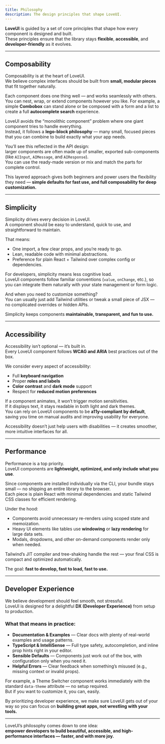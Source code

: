 ```yaml
---
title: Philosophy
description: The design principles that shape LoveUI.
---
```


**LoveUI** is guided by a set of core principles that shape how every component is designed and built.  
These principles ensure that the library stays **flexible**, **accessible**, and **developer-friendly** as it evolves.

---

## Composability

Composability is at the heart of LoveUI.  
We believe complex interfaces should be built from **small, modular pieces** that fit together naturally.

Each component does one thing well — and works seamlessly with others.  
You can nest, wrap, or extend components however you like. For example, a simple **Combobox** can stand alone or be composed with a form and a list to create a full **autocomplete search** experience.

LoveUI avoids the “monolithic component” problem where one giant component tries to handle everything.  
Instead, it follows a **lego-block philosophy** — many small, focused pieces that you can combine to build exactly what your app needs.

You’ll see this reflected in the API design:  
larger components are often made up of smaller, exported sub-components (like `AIInput`, `AIMessage`, and `AIResponse`).  
You can use the ready-made version or mix and match the parts for complete control.  

This layered approach gives both beginners and power users the flexibility they need — **simple defaults for fast use, and full composability for deep customization.**

---

## Simplicity

Simplicity drives every decision in LoveUI.  
A component should be easy to understand, quick to use, and straightforward to maintain.

That means:
- One import, a few clear props, and you’re ready to go.  
- Lean, readable code with minimal abstractions.  
- Preference for plain React + Tailwind over complex config or dependencies.  

For developers, simplicity means less cognitive load.  
LoveUI components follow familiar conventions (`value`, `onChange`, etc.), so you can integrate them naturally with your state management or form logic.  

And when you need to customize something?  
You can usually just add Tailwind utilities or tweak a small piece of JSX — no complicated overrides or hidden APIs.

Simplicity keeps components **maintainable, transparent, and fun to use.**

---

## Accessibility

Accessibility isn’t optional — it’s built in.  
Every LoveUI component follows **WCAG and ARIA** best practices out of the box.

We consider every aspect of accessibility:
- Full **keyboard navigation**  
- Proper **roles and labels**  
- **Color contrast** and **dark mode** support  
- Respect for **reduced motion preferences**  

If a component animates, it won’t trigger motion sensitivities.  
If it displays text, it stays readable in both light and dark themes.  
You can rely on LoveUI components to be **a11y-compliant by default**, saving you time on manual audits and improving usability for everyone.

Accessibility doesn’t just help users with disabilities — it creates smoother, more intuitive interfaces for all.

---

## Performance

Performance is a top priority.  
LoveUI components are **lightweight, optimized, and only include what you use**.

Since components are installed individually via the CLI, your bundle stays small — no shipping an entire library to the browser.  
Each piece is plain React with minimal dependencies and static Tailwind CSS classes for efficient rendering.

Under the hood:
- Components avoid unnecessary re-renders using scoped state and memoization.  
- Heavy UI elements like tables use **windowing** or **lazy rendering** for large data sets.  
- Modals, dropdowns, and other on-demand components render only when needed.  

Tailwind’s JIT compiler and tree-shaking handle the rest — your final CSS is compact and optimized automatically.

The goal: **fast to develop, fast to load, fast to use.**

---

## Developer Experience

We believe development should feel smooth, not stressful.  
LoveUI is designed for a delightful **DX (Developer Experience)** from setup to production.

### What that means in practice:
- **Documentation & Examples** — Clear docs with plenty of real-world examples and usage patterns.  
- **TypeScript & IntelliSense** — Full type safety, autocompletion, and inline prop hints right in your editor.  
- **Sensible Defaults** — Components just work out of the box, with configuration only when you need it.  
- **Helpful Errors** — Clear feedback when something’s misused (e.g., missing context or invalid props).  

For example, a Theme Switcher component works immediately with the standard `data-theme` attribute — no setup required.  
But if you want to customize it, you can, easily.

By prioritizing developer experience, we make sure LoveUI gets out of your way so you can focus on **building great apps, not wrestling with your tools.**

---

LoveUI’s philosophy comes down to one idea:  
**empower developers to build beautiful, accessible, and high-performance interfaces — faster, and with more joy.**
